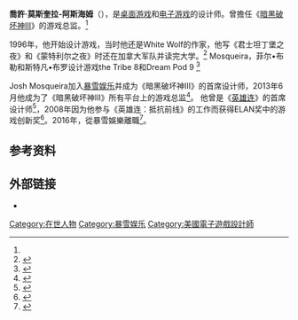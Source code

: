 {{NoteTA
| G1=Games
}}
'''喬許·莫斯奎拉-阿斯海姆'''（'''{{lang-en|Josh Mosqueira-Asheim}}'''），是[[桌上游戏|桌面游戏]]和[[电子游戏|电子游戏]]的设计师。曾擔任《[[暗黑破坏神III|暗黑破坏神III]]》的游戏总监。<ref name="d3-game-director" />

1996年，他开始设计游戏，当时他还是White Wolf的作家，他写《君士坦丁堡之夜》和《蒙特利尔之夜》时还在加拿大军队并读完大学。<ref name="d3-game-director">{{cite web | url=http://us.battle.net/d3/en/blog/9773963/ | title=Messages From Hell: The Future of Diablo III | publisher=Blizzard Entertainment | date=June 5, 2013 | author=Mosqueira, Josh | accessdate=2015-09-02 | archive-date=2016-07-04 | archive-url=https://web.archive.org/web/20160704173920/http://us.battle.net/d3/en/blog/9773963 | dead-url=no }}</ref> Mosqueira，菲尔•布勒和斯特凡•布罗设计游戏the Tribe 8和Dream Pod 9 <ref name="designers">{{Cite book|author=Shannon Appelcline|title=Designers & Dragons|publisher=Mongoose Publishing|year=2011| isbn= 978-1-907702-58-7|pages=273}}</ref>

Josh Mosqueira加入[[暴雪娱乐|暴雪娱乐]]并成为《暗黑破坏神III》的首席设计师，2013年6月他成为了《暗黑破坏神III》所有平台上的游戏总监<ref>{{cite news|url=http://www.wired.com/gamelife/2012/01/diablo-3-consoles/|title=Blizzard: Diablo III Is Coming To Consoles|accessdate=2012-01-11|publisher=[[Wired_(magazine)|Wired]]|first=Jason|last=Schreier|date=2012-01-10|archive-date=2014-02-06|archive-url=https://web.archive.org/web/20140206155411/http://www.wired.com/gamelife/2012/01/diablo-3-consoles/|dead-url=no}}</ref>。 他曾是《[[英雄连|英雄连]]》的首席设计师<ref>{{cite journal|author=Scott, Ryan|date=July 2006|title=Company of Heroes: Dawn of (World) War (II)|journal=[[Computer_Gaming_World|Computer Gaming World]]|issue=264}}</ref>，2008年因为他参与《英雄连：抵抗前线》的工作而获得ELAN奖中的游戏创新奖<ref>{{cite news|author=Zacharias, Yvonne|date=2008-02-18|title=Mass Effect dominates as game of the year: Science fiction video, made by Edmonton company, cleans up at Elan Awards|newspaper=The Vancouver Sun|page=D1}}</ref>。2016年，從暴雪娛樂離職<ref>{{cite web | url=http://www.polygon.com/2016/7/1/12083496/unannounced-diablo-4-blizzard-hiring-new-game-director | title=Blizzard hiring new game director for unannounced Diablo project | work=[[Polygon_(website)|Polygon]] | publisher=Vox Media | first=Michael | last=McWhertor | date=July 1, 2016 | accessdate=July 2, 2016 | archive-date=2016-07-01 | archive-url=https://web.archive.org/web/20160701220320/http://www.polygon.com/2016/7/1/12083496/unannounced-diablo-4-blizzard-hiring-new-game-director | dead-url=no }}</ref>。

== 参考资料 ==
{{Reflist}}

== 外部链接 ==
* {{Twitter|joshmosq}}

{{暴雪娛樂}}
{{DEFAULTSORT:Mosqueira, Josh}}
[[Category:在世人物|Category:在世人物]]
[[Category:暴雪娱乐|Category:暴雪娱乐]]
[[Category:美國電子遊戲設計師|Category:美國電子遊戲設計師]]